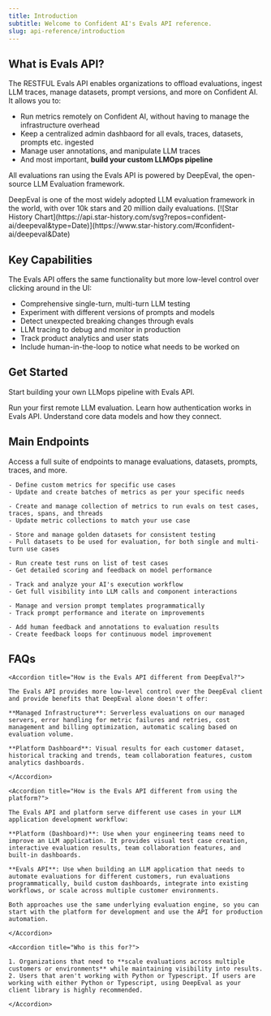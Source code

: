 ```yaml
---
title: Introduction
subtitle: Welcome to Confident AI's Evals API reference.
slug: api-reference/introduction
---
```


## What is Evals API?

The RESTFUL Evals API enables organizations to offload evaluations, ingest LLM traces, manage datasets, prompt versions, and more on Confident AI. It allows you to:

- Run metrics remotely on Confident AI, without having to manage the infrastructure overhead
- Keep a centralized admin dashbaord for all evals, traces, datasets, prompts etc. ingested
- Manage user annotations, and manipulate LLM traces
- And most important, **build your custom LLMOps pipeline**

All evaluations ran using the Evals API is powered by DeepEval, the open-source LLM Evaluation framework.

<Tip title="Evaluation metrics via the Evals API are 100% powered by ⭐ DeepEval 💯">
  DeepEval is one of the most widely adopted LLM evaluation framework in the
  world, with over 10k stars and 20 million daily evaluations.

<Frame background="subtle" caption="⭐ DeepEval Star Growth ⭐">
  [![Star History
  Chart](https://api.star-history.com/svg?repos=confident-ai/deepeval&type=Date)](https://www.star-history.com/#confident-ai/deepeval&Date)
</Frame>

</Tip>

## Key Capabilities

The Evals API offers the same functionality but more low-level control over clicking around in the UI:

- Comprehensive single-turn, multi-turn LLM testing
- Experiment with different versions of prompts and models
- Detect unexpected breaking changes through evals
- LLM tracing to debug and monitor in production
- Track product analytics and user stats
- Include human-in-the-loop to notice what needs to be worked on

## Get Started

Start building your own LLMops pipeline with Evals API.

<CardGroup cols={3}>
  <Card
    title="5 Min Quickstart"
    icon="fa-light stopwatch"
    href="/docs/api-reference/quickstart"
  >
    Run your first remote LLM evaluation.
  </Card>
  <Card
    title="Authentication"
    icon="fa-light lock-keyhole"
    href="/docs/api-reference/authentication"
  >
    Learn how authentication works in Evals API.
  </Card>
  <Card
    title="Data Models"
    icon="fa-light table-cells"
    href="/docs/api-reference/data-models"
  >
    Understand core data models and how they connect.
  </Card>
</CardGroup>

## Main Endpoints

Access a full suite of endpoints to manage evaluations, datasets, prompts, traces, and more.

<CardGroup cols={2}>
  <Card
    title="Metrics"
    icon="chart-line"
    iconType="solid"
    href="/docs/api-reference/metric-collections/list-metric-collections"
  >
    <div className='absolute top-4 right-4'>
      <Icon icon="arrow-up-right-from-square" />
    </div>

    - Define custom metrics for specific use cases
    - Update and create batches of metrics as per your specific needs

  </Card>
  <Card
    title="Metric Collection"
    icon="layer-group"
    iconType="solid"
    href="/docs/api-reference/metric-collections/list-metric-collections"
  >
    <div className='absolute top-4 right-4'>
      <Icon icon="arrow-up-right-from-square" />
    </div>

    - Create and manage collection of metrics to run evals on test cases, traces, spans, and threads
    - Update metric collections to match your use case

  </Card>
  <Card
    title="Datasets"
    icon="table"
    iconType="solid"
    href="/docs/api-reference/datasets/pull-dataset"
  >
    <div className='absolute top-4 right-4'>
      <Icon icon="arrow-up-right-from-square" />
    </div>

    - Store and manage golden datasets for consistent testing
    - Pull datasets to be used for evaluation, for both single and multi-turn use cases

  </Card>
  <Card
    title="Evaluation"
    icon="flask"
    iconType="solid"
    href="/docs/api-reference/evaluation/evaluate-llm"
  >
    <div className='absolute top-4 right-4'>
      <Icon icon="arrow-up-right-from-square" />
    </div>

    - Run create test runs on list of test cases
    - Get detailed scoring and feedback on model performance

  </Card>
  <Card
    title="Tracing"
    icon="route"
    iconType="solid"
    href="/docs/api-reference/tracing/get-trace"
  >
    <div className='absolute top-4 right-4'>
      <Icon icon="arrow-up-right-from-square" />
    </div>

    - Track and analyze your AI's execution workflow
    - Get full visibility into LLM calls and component interactions

  </Card>
  <Card
    title="Prompt"
    icon="pen-to-square"
    iconType="solid"
    href="/docs/api-reference/prompt/get-prompt"
  >
    <div className='absolute top-4 right-4'>
      <Icon icon="arrow-up-right-from-square" />
    </div>

    - Manage and version prompt templates programmatically
    - Track prompt performance and iterate on improvements

  </Card>
  <Card
    title="Annotations"
    icon="thumbs-up"
    iconType="solid"
    href="/docs/api-reference/annotations/create-annotation"
  >
    <div className='absolute top-4 right-4'>
      <Icon icon="arrow-up-right-from-square" />
    </div>

    - Add human feedback and annotations to evaluation results
    - Create feedback loops for continuous model improvement

  </Card>
</CardGroup>

## FAQs

<AccordionGroup>

    <Accordion title="How is the Evals API different from DeepEval?">

    The Evals API provides more low-level control over the DeepEval client and provide benefits that DeepEval alone doesn't offer:

    **Managed Infrastructure**: Serverless evaluations on our managed servers, error handling for metric failures and retries, cost management and billing optimization, automatic scaling based on evaluation volume.

    **Platform Dashboard**: Visual results for each customer dataset, historical tracking and trends, team collaboration features, custom analytics dashboards.

    </Accordion>

    <Accordion title="How is the Evals API different from using the platform?">

    The Evals API and platform serve different use cases in your LLM application development workflow:

    **Platform (Dashboard)**: Use when your engineering teams need to improve an LLM application. It provides visual test case creation, interactive evaluation results, team collaboration features, and built-in dashboards.

    **Evals API**: Use when building an LLM application that needs to automate evaluations for different customers, run evaluations programmatically, build custom dashboards, integrate into existing workflows, or scale across multiple customer environments.

    Both approaches use the same underlying evaluation engine, so you can start with the platform for development and use the API for production automation.

    </Accordion>

    <Accordion title="Who is this for?">

    1. Organizations that need to **scale evaluations across multiple customers or environments** while maintaining visibility into results.
    2. Users that aren't working with Python or Typescript. If users are working with either Python or Typescript, using DeepEval as your client library is highly recommended.

    </Accordion>

</AccordionGroup>
